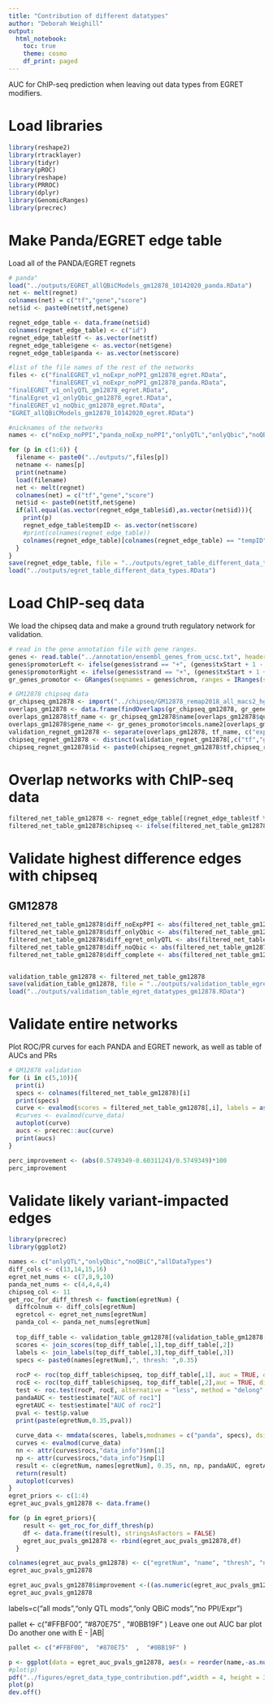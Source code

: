 ```yaml
---
title: "Contribution of different datatypes"
author: "Deborah Weighill"
output:
  html_notebook:
    toc: true
    theme: cosmo
    df_print: paged
---
```

AUC for ChIP-seq prediction when leaving out data types from EGRET modifiers.

# Load libraries
```r
library(reshape2)
library(rtracklayer)
library(tidyr)
library(pROC)
library(reshape)
library(PRROC)
library(dplyr)
library(GenomicRanges)
library(precrec)
```


# Make Panda/EGRET edge table

Load all of the PANDA/EGRET regnets

```r

# panda"
load("../outputs/EGRET_allQBiCModels_gm12878_10142020_panda.RData")
net <- melt(regnet)
colnames(net) = c("tf","gene","score")
net$id <- paste0(net$tf,net$gene)

regnet_edge_table <- data.frame(net$id)
colnames(regnet_edge_table) <- c("id")
regnet_edge_table$tf <- as.vector(net$tf)
regnet_edge_table$gene <- as.vector(net$gene)
regnet_edge_table$panda <- as.vector(net$score)

#list of the file names of the rest of the networks
files <- c("finalEGRET_v1_noExpr_noPPI_gm12878_egret.RData",
           "finalEGRET_v1_noExpr_noPPI_gm12878_panda.RData",
"finalEGRET_v1_onlyQTL_gm12878_egret.RData",
"finalEgret_v1_onlyQbic_gm12878_egret.RData",
"finalEGRET_v1_noQbic_gm12878_egret.RData",
"EGRET_allQBiCModels_gm12878_10142020_egret.RData")

#nicknames of the networks
names <- c("noExp_noPPI","panda_noExp_noPPI","onlyQTL","onlyQbic","noQBiC","allDataTypes")

for (p in c(1:6)) {
  filename <- paste0("../outputs/",files[p])
  netname <- names[p]
  print(netname)
  load(filename)
  net <- melt(regnet)
  colnames(net) = c("tf","gene","score")
  net$id <- paste0(net$tf,net$gene)
  if(all.equal(as.vector(regnet_edge_table$id),as.vector(net$id))){
    print(p)
    regnet_edge_table$tempID <- as.vector(net$score)
    #print(colnames(regnet_edge_table))
    colnames(regnet_edge_table)[colnames(regnet_edge_table) == "tempID"] <- netname
  }
}
save(regnet_edge_table, file = "../outputs/egret_table_different_data_types.RData")
load("../outputs/egret_table_different_data_types.RData")
```

# Load ChIP-seq data
We load the chipseq data and make a ground truth regulatory network for validation.

```r
# read in the gene annotation file with gene ranges.
genes <- read.table("../annotation/ensembl_genes_from_ucsc.txt", header = TRUE,sep = "\t")
genes$promotorLeft <- ifelse(genes$strand == "+", (genes$txStart + 1 - 750), (genes$txEnd-250))
genes$promotorRight <- ifelse(genes$strand == "+", (genes$txStart + 1 + 250), (genes$txEnd+750))
gr_genes_promotor <- GRanges(seqnames = genes$chrom, ranges = IRanges(start = genes$promotorLeft, end = genes$promotorRight), strand = NULL, mcols = genes[,13:15])

# GM12878 chipseq data
gr_chipseq_gm12878 <- import("../chipseq/GM12878_remap2018_all_macs2_hg19_v1_2.bed")
overlaps_gm12878 <- data.frame(findOverlaps(gr_chipseq_gm12878, gr_genes_promotor))
overlaps_gm12878$tf_name <- gr_chipseq_gm12878$name[overlaps_gm12878$queryHits]
overlaps_gm12878$gene_name <- gr_genes_promotor$mcols.name2[overlaps_gm12878$subjectHits]
validation_regnet_gm12878 <- separate(overlaps_gm12878, tf_name, c("exp", "tf", "cell line"), "\\.")
chipseq_regnet_gm12878 <- distinct(validation_regnet_gm12878[,c("tf","gene_name")])
chipseq_regnet_gm12878$id <- paste0(chipseq_regnet_gm12878$tf,chipseq_regnet_gm12878$gene)
```

# Overlap networks with ChIP-seq data
```r
filtered_net_table_gm12878 <- regnet_edge_table[(regnet_edge_table$tf %in% chipseq_regnet_gm12878$tf) ,]
filtered_net_table_gm12878$chipseq <- ifelse(filtered_net_table_gm12878$id %in% chipseq_regnet_gm12878$id,1,0)
```

# Validate highest difference edges with chipseq
## GM12878
```r
filtered_net_table_gm12878$diff_noExpPPI <- abs(filtered_net_table_gm12878$noExp_noPPI - filtered_net_table_gm12878$panda_noExp_noPPI)
filtered_net_table_gm12878$diff_onlyQbic <- abs(filtered_net_table_gm12878$onlyQbic - filtered_net_table_gm12878$panda)
filtered_net_table_gm12878$diff_egret_onlyQTL <- abs(filtered_net_table_gm12878$onlyQTL - filtered_net_table_gm12878$panda)
filtered_net_table_gm12878$diff_noQbic <- abs(filtered_net_table_gm12878$noQBiC - filtered_net_table_gm12878$panda)
filtered_net_table_gm12878$diff_complete <- abs(filtered_net_table_gm12878$allDataTypes - filtered_net_table_gm12878$panda)


validation_table_gm12878 <- filtered_net_table_gm12878
save(validation_table_gm12878, file = "../outputs/validation_table_egret_datatypes_gm12878.RData")
load("../outputs/validation_table_egret_datatypes_gm12878.RData")
```


# Validate entire networks

Plot ROC/PR curves for each PANDA and EGRET nework, as well as table of AUCs and PRs
```r
# GM12878 validation
for (i in c(5,10)){
  print(i)
  specs <- colnames(filtered_net_table_gm12878)[i]
  print(specs)
  curve <- evalmod(scores = filtered_net_table_gm12878[,i], labels = as.factor(filtered_net_table_gm12878$chipseq),modnames = c(specs))
  #curves <- evalmod(curve_data)
  autoplot(curve)
  aucs <- precrec::auc(curve)
  print(aucs)
}
```

```r
perc_improvement <- (abs(0.5749349-0.6031124)/0.5749349)*100
perc_improvement
```
# Validate likely variant-impacted edges

```r
library(precrec)
library(ggplot2)

names <- c("onlyQTL","onlyQbic","noQBiC","allDataTypes")
diff_cols <- c(13,14,15,16)
egret_net_nums <- c(7,8,9,10)
panda_net_nums <- c(4,4,4,4)
chipseq_col <- 11
get_roc_for_diff_thresh <- function(egretNum) {
  diffcolnum <- diff_cols[egretNum]
  egretcol <- egret_net_nums[egretNum]
  panda_col <- panda_net_nums[egretNum]
  
  top_diff_table <- validation_table_gm12878[(validation_table_gm12878[,c(diffcolnum)]>0.35),c(panda_col,egretcol,chipseq_col)]
  scores <- join_scores(top_diff_table[,1],top_diff_table[,2])
  labels <- join_labels(top_diff_table[,3],top_diff_table[,3])
  specs <- paste0(names[egretNum],", thresh: ",0.35)
  
  rocP <- roc(top_diff_table$chipseq, top_diff_table[,1], auc = TRUE, direction = "<")
  rocE <- roc(top_diff_table$chipseq, top_diff_table[,2],auc = TRUE, direction = "<")
  test <- roc.test(rocP, rocE, alternative = "less", method = "delong" )
  pandaAUC <- test$estimate["AUC of roc1"]
  egretAUC <- test$estimate["AUC of roc2"]
  pval <- test$p.value
  print(paste(egretNum,0.35,pval))
  
  curve_data <- mmdata(scores, labels,modnames = c("panda", specs), dsids = c(1, 2))
  curves <- evalmod(curve_data)
  nn <- attr(curves$rocs,"data_info")$nn[1]
  np <- attr(curves$rocs,"data_info")$np[1]
  result <- c(egretNum, names[egretNum], 0.35, nn, np, pandaAUC, egretAUC, pval)
  return(result)
  autoplot(curves)
}
egret_priors <- c(1:4)
egret_auc_pvals_gm12878 <- data.frame()

for (p in egret_priors){
    result <- get_roc_for_diff_thresh(p)
    df <- data.frame(t(result), stringsAsFactors = FALSE)
    egret_auc_pvals_gm12878 <- rbind(egret_auc_pvals_gm12878,df)
  }

colnames(egret_auc_pvals_gm12878) <- c("egretNum", "name", "thresh", "nn", "np", "pandaAUC", "egretAUC", "pval")
egret_auc_pvals_gm12878

egret_auc_pvals_gm12878$improvement <-((as.numeric(egret_auc_pvals_gm12878$egretAUC)-as.numeric(egret_auc_pvals_gm12878$pandaAUC))/as.numeric(egret_auc_pvals_gm12878$pandaAUC))*100
egret_auc_pvals_gm12878
```


labels=c("all mods","only QTL mods","only QBiC mods","no PPI/Expr")

pallet <- c("#FFBF00",  "#870E75"  ,  "#0BB19F" )
Leave one out AUC bar plot
Do another one with E - |AB|
```r
pallet <- c("#FFBF00",  "#870E75"  ,  "#0BB19F" )

p <- ggplot(data = egret_auc_pvals_gm12878, aes(x = reorder(name,-as.numeric(improvement)), y = improvement)) + geom_bar(stat="identity", fill = pallet[3]) + theme_bw()  +  theme(text = element_text(size=12))  +  geom_text(aes(label=signif(improvement,3)))+  scale_x_discrete("EGRET prior modification",labels=c("E - |qAB|","E - |AB|","E - |B|","E - |qA|")) +  labs(y = "% improvement in AUC-ROC", title = "Contribution of EGRET data types")
#plot(p)
pdf("../figures/egret_data_type_contribution.pdf",width = 4, height = 3)
plot(p)
dev.off()
```



